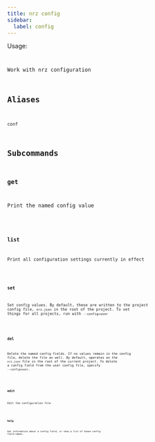 ```yaml
---
title: nrz config
sidebar:
  label: config
---
```



Usage:

<Code
  code="$ nrz config <command> [flags]"
  title="Terminal"
  lang="bash"
/>

Work with nrz configuration

## Aliases

```
conf
```

## Subcommands

### get

Print the named config value

<Code
  code="$ nrz config get <key> [<key> ...]"
  title="Terminal"
  lang="bash"
/>

### list

Print all configuration settings currently in effect

<Code code="$ nrz config list" title="Terminal" lang="bash" />

### set

Set config values. By default, these are written to the project config
file, `nrz.json` in the root of the project. To set things for all
projects, run with `--config=user`

<Code
  code="$ nrz config set <key>=<value> [<key>=<value> ...] [--config=<user | project>]"
  title="Terminal"
  lang="bash"
/>

### del

Delete the named config fields. If no values remain in the config
file, delete the file as well. By default, operates on the `nrz.json`
file in the root of the current project. To delete a config field from
the user config file, specify `--config=user`.

<Code
  code="$ nrz config del <key> [<key> ...] [--config=<user | project>]"
  title="Terminal"
  lang="bash"
/>

### edit

Edit the configuration file

<Code
  code="$ nrz config edit [--config=<user | project>]"
  title="Terminal"
  lang="bash"
/>

### help

Get information about a config field, or show a list of known config
field names.

<Code
  code="$ nrz config help [field ...]"
  title="Terminal"
  lang="bash"
/>
